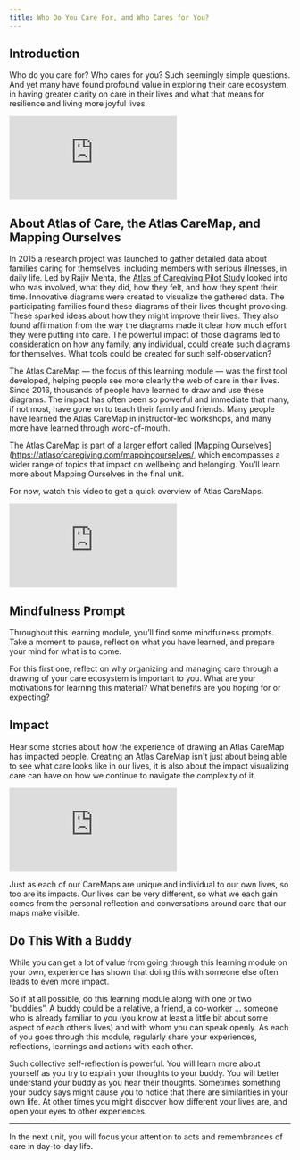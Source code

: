 ```yaml
---
title: Who Do You Care For, and Who Cares for You?
---
```


## Introduction

Who do you care for? Who cares for you? Such seemingly simple questions. And yet many have found profound value in exploring their care ecosystem, in having greater clarity on care in their lives and what that means for resilience and living more joyful lives.

<Embed src="https://player.vimeo.com/video/856033609" />

## About Atlas of Care, the Atlas CareMap, and Mapping Ourselves

In 2015 a research project was launched to gather detailed data about families caring for themselves, including members with serious illnesses, in daily life. Led by Rajiv Mehta, the [Atlas of Caregiving Pilot Study](https://atlasofcaregiving.com/pilot-study/) looked into who was involved, what they did, how they felt, and how they spent their time. Innovative diagrams were created to visualize the gathered data. The participating families found these diagrams of their lives thought provoking. These sparked ideas about how they might improve their lives. They also found affirmation from the way the diagrams made it clear how much effort they were putting into care. The powerful impact of those diagrams led to consideration on how any family, any individual, could create such diagrams for themselves. What tools could be created for such self-observation?

The Atlas CareMap — the focus of this learning module — was the first tool developed, helping people see more clearly the web of care in their lives. Since 2016, thousands of people have learned to draw and use these diagrams. The impact has often been so powerful and immediate that many, if not most, have gone on to teach their family and friends. Many people have learned the Atlas CareMap in instructor-led workshops, and many more have learned through word-of-mouth.

The Atlas CareMap is part of a larger effort called [Mapping Ourselves](https://atlasofcaregiving.com/mappingourselves/, which encompasses a wider range of topics that impact on wellbeing and belonging. You’ll learn more about Mapping Ourselves in the final unit.

For now, watch this video to get a quick overview of Atlas CareMaps.

<Embed src="https://player.vimeo.com/video/261373006" />

<Box>

## Mindfulness Prompt

Throughout this learning module, you’ll find some mindfulness prompts. Take a moment to pause, reflect on what you have learned, and prepare your mind for what is to come.

For this first one, reflect on why organizing and managing care through a drawing of your care ecosystem is important to you. What are your motivations for learning this material? What benefits are you hoping for or expecting?

</Box>

## Impact

Hear some stories about how the experience of drawing an Atlas CareMap has impacted people. Creating an Atlas CareMap isn't just about being able to see what care looks like in our lives, it is also about the impact visualizing care can have on how we continue to navigate the complexity of it.

<Embed src="https://player.vimeo.com/video/856044820" />

Just as each of our CareMaps are unique and individual to our own lives, so too are its impacts. Our lives can be very different, so what we each gain comes from the personal reflection and conversations around care that our maps make visible. 

## Do This With a Buddy

While you can get a lot of value from going through this learning module on your own, experience has shown that doing this with someone else often leads to even more impact.

So if at all possible, do this learning module along with one or two “buddies”. A buddy could be a relative, a friend, a co-worker … someone who is already familiar to you (you know at least a little bit about some aspect of each other’s lives) and with whom you can speak openly. As each of you goes through this module, regularly share your experiences, reflections, learnings and actions with each other. 

Such collective self-reflection is powerful. You will learn more about yourself as you try to explain your thoughts to your buddy. You will better understand your buddy as you hear their thoughts. Sometimes something your buddy says might cause you to notice that there are similarities in your own life. At other times you might discover how different your lives are, and open your eyes to other experiences.

---

In the next unit, you will focus your attention to acts and remembrances of care in day-to-day life.
